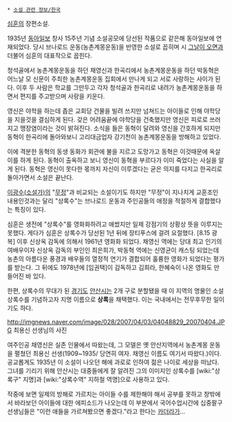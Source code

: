  * [[소설 관련 정보/한국]]

[[심훈]]의 장편소설.

1935년 [[동아일보]] 창사 15주년 기념 소설공모에 당선된 작품으로 같은해 동아일보에 연재되었다. 당시 브나로드 운동(농촌계몽운동)을 반영한 소설로 꼽히며 시 [[그날이 오면]]과 더불어 심훈의 대표작으로 꼽힌다.

청석골에서 농촌계몽운동을 하던 채영신과 한곡리에서 농촌계몽운동을 하던 박동혁은 어느날 모 신문이 주최한 농촌계몽운동 집회에서 만나게 되고 서로 사랑하는 사이가 된다. 이후 두 사람은 학교를 그만두고 각자 청석골과 한곡리로 내려가 농촌계몽운동을 하면서 편지를 주고받으며 사랑을 키운다.

영신은 야학을 하는데 좁은 교회당 건물을 빌려 쓰지만 넘쳐드는 아이들로 인해 야학당을 지을것을 결심하게 된다. 갖은 어려움끝에 야학당을 건축했지만 영신은 피로로 쓰러지고 맹장염이라는 것이 밝혀진다. 소식을 들은 동혁이 달려와 영신을 간호하게 되지만 동혁이 한곡리에 돌아와보니 고리대금업자 강기천이 농촌계몽운동을 방해하고 있었다. 

이에 격분한 동혁의 동생 동화가 회관에 불을 지르고 도망가고 동혁은 이것때문에 옥살이를 하게 된다. 동혁이 출옥하고 보니 영신이 동혁을 부르다가 이미 죽었다는 사실을 알게 된다. 동혁은 영신이 못다한 몫까지 자신이 이루겠다는 굳은 의지를 다지고 한곡리로 돌아가면서 소설은 끝난다.

[[이광수(소설가)]]의 "[[무정]]"과 비교되는 소설이기도 하지만 "무정"이 지나치게 교훈조인 내용인것과는 달리 "상록수"는 브나로드 운동과 주인공들의 애정을 적절하게 결합했다는 특징이 있다.

심훈은 생전에 "상록수"를 영화화하려고 애썼지만 일제 강점기의 상황상 뜻을 이루지는 못했다. 게다가 심훈은 상록수가 당선된 1년 뒤에 장티푸스에 걸려 요절했다. [8.15 광복] 이후 신상옥 감독에 의해서 1961년 영화화 되었다. 채영신 역에는 당대 최고 인기의 여배우이자 신상옥 감독의 부인인 최은희가, 박동혁 역에는 신영균이 캐스팅 되었는데 농촌의 아름다운 풍경과 배우들의 열정적 연기가 결합되어 훌륭한 영화가 되었다는 평가를 받는다. 그 뒤에도 1978년에 [임권택]이 감독하고 김희라, 한혜숙이 나온 영화도 만들어진 바 있다.

한편, 상록수의 무대가 된 [[경기도]] [[안산시]]는 2개 구로 분할됐을 때 이 지역의 명물인 소설 상록수를 기념하고자 지명 이름으로 '''상록'''을 채택했다. 이는 국내에서는 전무후무한 일이기도 하다.

http://imgnews.naver.com/image/028/2007/04/03/04048829_20070404.JPG
최용신 선생님의 사진

여주인공 채영신은 실존 인물에서 따왔는데, 그 모델은 옛 안산지역에서 농촌계몽 운동을 펼쳤던 최용신 선생(1909~1935/ 당연히 여자. 채영신 이름도 여기서 따왔다.)이다. 공교롭게도 1935년 이 소설이 나오던 해에 과로로 인하여 젊은 나이로 세상을 떠났다. 그녀를 기리기 위해 안산시는 대중들에게 잘 알려진 그의 이미지인 상록수를 [wiki:"상록구" 지명]과 [wiki:"상록수역" 지하철 역명]으로 사용하고 있다.

작중에 보면 일제의 방해로 가르치는 아이들 수를 제한해야 해서 공부를 못하고 창밖에서 바라보던 아이들에 대한 에피소드가 나오는데 이 부분에서 국어수업시간에 십중팔구 선생님들은 "이런 애들을 가르쳐봤으면 좋겠다."라고 한다는 [[카더라]]가...
